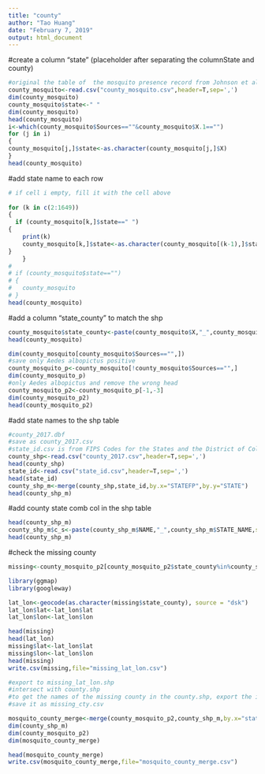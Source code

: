---
title: "county"
author: "Tao Huang"
date: "February 7, 2019"
output: html_document
---

#create a column "state" (placeholder after separating the columnState and county)
```{r}
#original the table of  the mosquito presence record from Johnson et al. 2017
county_mosquito<-read.csv("county_mosquito.csv",header=T,sep=',')
dim(county_mosquito)
county_mosquito$state<-" "
dim(county_mosquito)
head(county_mosquito)
i<-which(county_mosquito$Sources==""&county_mosquito$X.1=="")
for (j in i)
{
county_mosquito[j,]$state<-as.character(county_mosquito[j,]$X)
}
head(county_mosquito)
```
#add state name to each row
```{r}
# if cell i empty, fill it with the cell above
 
for (k in c(2:1649))
{
  if (county_mosquito[k,]$state==" ")
{
    print(k)
    county_mosquito[k,]$state<-as.character(county_mosquito[(k-1),]$state)
}
    }
# 
# if (county_mosquito$state=="")
# {
#   county_mosquito
# }
head(county_mosquito)
```
#add a column "state_county" to match the shp
```{r}
county_mosquito$state_county<-paste(county_mosquito$X,"_",county_mosquito$state,sep='')
head(county_mosquito)
```


```{r}

dim(county_mosquito[county_mosquito$Sources=="",])
#save only Aedes albopictus positive
county_mosquito_p<-county_mosquito[!county_mosquito$Sources=="",]
dim(county_mosquito_p)
#only Aedes albopictus and remove the wrong head
county_mosquito_p2<-county_mosquito_p[-1,-3]
dim(county_mosquito_p2)
head(county_mosquito_p2)
```
#add state names to the shp table
```{r}
#county_2017.dbf
#save as county_2017.csv
#state_id.csv is from FIPS Codes for the States and the District of Columbia
county_shp<-read.csv("county_2017.csv",header=T,sep=',')
head(county_shp)
state_id<-read.csv("state_id.csv",header=T,sep=',')
head(state_id)
county_shp_m<-merge(county_shp,state_id,by.x="STATEFP",by.y="STATE")
head(county_shp_m)
```
#add county state comb col in the shp table
```{r}
head(county_shp_m)
county_shp_m$c_s<-paste(county_shp_m$NAME,"_",county_shp_m$STATE_NAME,sep='')
head(county_shp_m)
```
#check the missing county
```{r}
missing<-county_mosquito_p2[county_mosquito_p2$state_county%in%county_shp_m$c_s==F,]

```

```{r}
library(ggmap)
library(googleway)

lat_lon<-geocode(as.character(missing$state_county), source = "dsk")
lat_lon$lat<-lat_lon$lat
lat_lon$lon<-lat_lon$lon

```

```{r}
head(missing)
head(lat_lon)
missing$lat<-lat_lon$lat
missing$lon<-lat_lon$lon
head(missing)
write.csv(missing,file="missing_lat_lon.csv")
```

```{r}
#export to missing_lat_lon.shp
#intersect with county.shp
#to get the names of the missing county in the county.shp, export the intersected shp to missing_cty.dbf 
#save it as missing_cty.csv

```


```{r}
mosquito_county_merge<-merge(county_mosquito_p2,county_shp_m,by.x="state_county",by.y="c_s")
dim(county_shp_m)
dim(county_mosquito_p2)
dim(mosquito_county_merge)
```

```{r}
head(mosquito_county_merge)
write.csv(mosquito_county_merge,file="mosquito_county_merge.csv")
```

